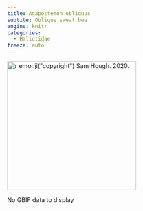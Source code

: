 ```yaml
---
title: Agapostemon obliquus
subtite: Oblique sweat bee
engine: knitr
categories:
  - Halictidae
freeze: auto
---
```

[![`r emo::ji("copyright")` Sam Hough. 2020.](https://inaturalist-open-data.s3.amazonaws.com/photos/104649792/large.jpeg){height=300}](https://inaturalist.ca/observations/65037673)

No GBIF data to display
